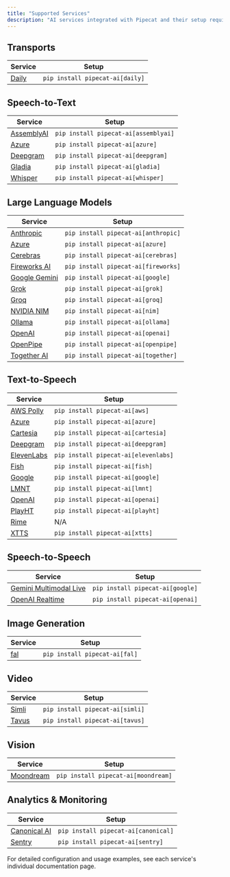 ```yaml
---
title: "Supported Services"
description: "AI services integrated with Pipecat and their setup requirements"
---
```


## Transports

| Service                                   | Setup                           |
| ----------------------------------------- | ------------------------------- |
| [Daily](/server/services/transport/daily) | `pip install pipecat-ai[daily]` |

## Speech-to-Text

| Service                                       | Setup                                |
| --------------------------------------------- | ------------------------------------ |
| [AssemblyAI](/server/services/stt/assemblyai) | `pip install pipecat-ai[assemblyai]` |
| [Azure](/server/services/stt/azure)           | `pip install pipecat-ai[azure]`      |
| [Deepgram](/server/services/stt/deepgram)     | `pip install pipecat-ai[deepgram]`   |
| [Gladia](/server/services/stt/gladia)         | `pip install pipecat-ai[gladia]`     |
| [Whisper](/server/services/stt/whisper)       | `pip install pipecat-ai[whisper]`    |

## Large Language Models

| Service                                        | Setup                               |
| ---------------------------------------------- | ----------------------------------- |
| [Anthropic](/server/services/llm/anthropic)    | `pip install pipecat-ai[anthropic]` |
| [Azure](/server/services/llm/azure)            | `pip install pipecat-ai[azure]`     |
| [Cerebras](/server/services/llm/cerebras)      | `pip install pipecat-ai[cerebras]`  |
| [Fireworks AI](/server/services/llm/fireworks) | `pip install pipecat-ai[fireworks]` |
| [Google Gemini](/server/services/llm/gemini)   | `pip install pipecat-ai[google]`    |
| [Grok](/server/services/llm/grok)              | `pip install pipecat-ai[grok]`      |
| [Groq](/server/services/llm/groq)              | `pip install pipecat-ai[groq]`      |
| [NVIDIA NIM](/server/services/llm/nim)         | `pip install pipecat-ai[nim]`       |
| [Ollama](/server/services/llm/ollama)          | `pip install pipecat-ai[ollama]`    |
| [OpenAI](/server/services/llm/openai)          | `pip install pipecat-ai[openai]`    |
| [OpenPipe](/server/services/llm/openpipe)      | `pip install pipecat-ai[openpipe]`  |
| [Together AI](/server/services/llm/together)   | `pip install pipecat-ai[together]`  |

## Text-to-Speech

| Service                                       | Setup                                |
| --------------------------------------------- | ------------------------------------ |
| [AWS Polly](/server/services/tts/aws)         | `pip install pipecat-ai[aws]`        |
| [Azure](/server/services/tts/azure)           | `pip install pipecat-ai[azure]`      |
| [Cartesia](/server/services/tts/cartesia)     | `pip install pipecat-ai[cartesia]`   |
| [Deepgram](/server/services/tts/deepgram)     | `pip install pipecat-ai[deepgram]`   |
| [ElevenLabs](/server/services/tts/elevenlabs) | `pip install pipecat-ai[elevenlabs]` |
| [Fish](/server/services/tts/fish)             | `pip install pipecat-ai[fish]`       |
| [Google](/server/services/tts/google)         | `pip install pipecat-ai[google]`     |
| [LMNT](/server/services/tts/lmnt)             | `pip install pipecat-ai[lmnt]`       |
| [OpenAI](/server/services/tts/openai)         | `pip install pipecat-ai[openai]`     |
| [PlayHT](/server/services/tts/playht)         | `pip install pipecat-ai[playht]`     |
| [Rime](/server/services/tts/rime)             | N/A                                  |
| [XTTS](/server/services/tts/xtts)             | `pip install pipecat-ai[xtts]`       |

## Speech-to-Speech

| Service                                               | Setup                            |
| ----------------------------------------------------- | -------------------------------- |
| [Gemini Multimodal Live](/server/services/s2s/gemini) | `pip install pipecat-ai[google]` |
| [OpenAI Realtime](/server/services/s2s/openai)        | `pip install pipecat-ai[openai]` |

## Image Generation

| Service                                      | Setup                         |
| -------------------------------------------- | ----------------------------- |
| [fal](/server/services/image-generation/fal) | `pip install pipecat-ai[fal]` |

## Video

| Service                               | Setup                           |
| ------------------------------------- | ------------------------------- |
| [Simli](/server/services/video/simli) | `pip install pipecat-ai[simli]` |
| [Tavus](/server/services/video/tavus) | `pip install pipecat-ai[tavus]` |

## Vision

| Service                                        | Setup                               |
| ---------------------------------------------- | ----------------------------------- |
| [Moondream](/server/services/vision/moondream) | `pip install pipecat-ai[moondream]` |

## Analytics & Monitoring

| Service                                              | Setup                               |
| ---------------------------------------------------- | ----------------------------------- |
| [Canonical AI](/server/services/analytics/canonical) | `pip install pipecat-ai[canonical]` |
| [Sentry](/server/services/analytics/sentry)          | `pip install pipecat-ai[sentry]`    |

For detailed configuration and usage examples, see each service's individual documentation page.

